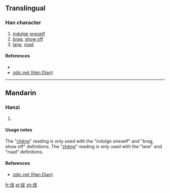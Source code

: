 ==Translingual==

===Han character===
{{Han char|rn=60|rad=彳|as=07|sn=10|four=|canj=竹人口一土 (HORMG)|ids=⿰[[彳]][[呈]]}}

# [[indulge]] [[oneself]]
# [[brag]], [[show off]]
# [[lane]], [[road]]

====References====
* {{Han ref|kx=0367.060|dkj=10105|dj=0690.060|hdz=20825.080|uh=5F8E|ud=24462}}
*[http://www.zdic.net/z/19/js/5F8E.htm zdic.net (Han Dian)]

----

==Mandarin==

===Hanzi===
{{cmn-hanzi|pin=[[chěng]] ([[cheng3]]), [[zhèng]] ([[zheng4]])|wg=ch'eng<sup>3</sup>, cheng<sup>4</sup>}}

# {{defn|lang=cmn|sort=彳07}}

====Usage notes====
The "[[chěng]]" reading is only used with the "indulge oneself" and "brag, show off" definitions. The "[[zhèng]]" reading is only used with the "lane" and "road" definitions.

====References====
*[http://www.zdic.net/z/19/js/5F8E.htm zdic.net (Han Dian)]

[[fr:徎]]
[[pl:徎]]
[[zh:徎]]